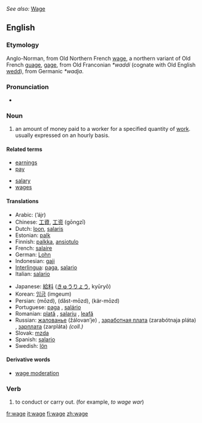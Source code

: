 ''See also:'' [[Wage]]
{{wikipedia}}
==English==

===Etymology===
Anglo-Norman, from Old Northern French [[wage]], a northern variant of Old French [[guage]], [[gage]], from Old Franconian ''*waddi'' (cognate with Old English [[wedd]]), from Germanic ''*wadja''.

===Pronunciation===
* {{IPA|/weɪʤ/}}

===Noun===
{{en-noun}}

# an amount of money paid to a worker for a specified quantity of [[Wikipedia:Labour (economics)|work]]. usually expressed on an hourly basis.

====Related terms====
{{top}}
* [[earnings]]
* [[pay]]
{{mid}}
* [[salary]]
* [[wages]]
{{bottom}}

====Translations====
{{top}}
*Arabic: {{ARchar|[[اجر]]}} (’ájr) {{m}}
*Chinese: [[工資]], [[工资]] (gōngzī)
*Dutch: [[loon]], [[salaris]]
*Estonian: [[palk]]
*Finnish: [[palkka]], [[ansiotulo]]
*French: [[salaire]] {{m}}
*German: [[Lohn]]
*Indonesian: [[gaji]]
*[[Interlingua]]: [[paga]], [[salario]]
*Italian: [[salario]] {{m}}
{{mid}}
*Japanese: [[給料]] ([[きゅうりょう]], kyūryō)
*Korean: [[임금]] (imgeum)
*Persian: {{FAchar|[[مزد]]}} (mōzd), {{FAchar|[[دست‌مزد]]}} (dăst-mōzd), {{FAchar|[[کارمزد]]}} (kär-mōzd)
*Portuguese: [[paga]] {{f}}, [[salário]] {{m}}
*Romanian: [[plată]] {{f}}, [[salariu]] {{n}}, [[leafă]] {{f}}
*Russian: [[жалованье]] (žálovan’je) {{n}}, [[заработная плата]] (zarabótnaja pláta) {{f}}, [[зарплата]] (zarpláta) {{f}} ''(coll.)''
*Slovak: [[mzda#Slovak|mzda]] {{f}}
*Spanish: [[salario]] {{m}}
*Swedish: [[lön]] {{c}}
{{bottom}}

====Derivative words====
*[[wage moderation]]

===Verb===
{{en-verb|wag|ing}}

# to conduct or carry out.  (for example, ''to wage war'')

[[fr:wage]]
[[it:wage]]
[[fi:wage]]
[[zh:wage]]